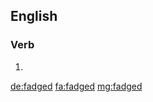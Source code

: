 ==English==

===Verb===
{{head|en|verb form}}

# {{en-past of|fadge}}

[[de:fadged]]
[[fa:fadged]]
[[mg:fadged]]